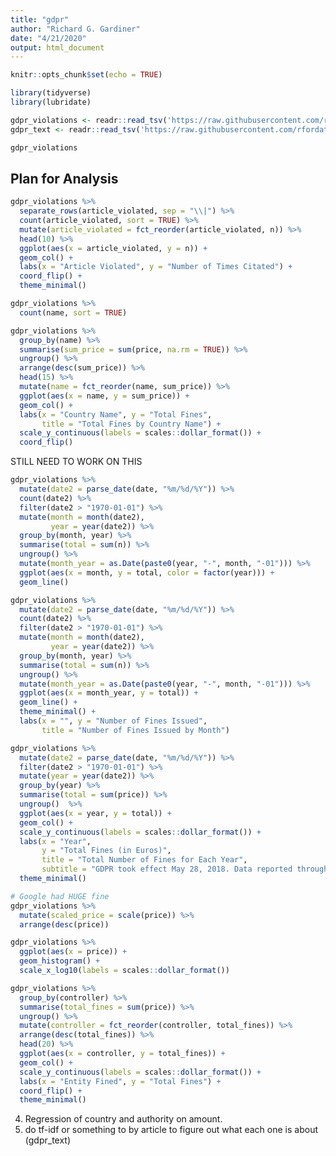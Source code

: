 ```yaml
---
title: "gdpr"
author: "Richard G. Gardiner"
date: "4/21/2020"
output: html_document
---
```


```r
knitr::opts_chunk$set(echo = TRUE)
```

```r
library(tidyverse)
library(lubridate)

gdpr_violations <- readr::read_tsv('https://raw.githubusercontent.com/rfordatascience/tidytuesday/master/data/2020/2020-04-21/gdpr_violations.tsv')
gdpr_text <- readr::read_tsv('https://raw.githubusercontent.com/rfordatascience/tidytuesday/master/data/2020/2020-04-21/gdpr_text.tsv')
```

```r
gdpr_violations
```

## Plan for Analysis

```r
gdpr_violations %>%
  separate_rows(article_violated, sep = "\\|") %>%
  count(article_violated, sort = TRUE) %>%
  mutate(article_violated = fct_reorder(article_violated, n)) %>%
  head(10) %>%
  ggplot(aes(x = article_violated, y = n)) +
  geom_col() +
  labs(x = "Article Violated", y = "Number of Times Citated") +
  coord_flip() +
  theme_minimal() 
```

```r
gdpr_violations %>%
  count(name, sort = TRUE)
```

```r
gdpr_violations %>%
  group_by(name) %>%
  summarise(sum_price = sum(price, na.rm = TRUE)) %>%
  ungroup() %>%
  arrange(desc(sum_price)) %>%
  head(15) %>%
  mutate(name = fct_reorder(name, sum_price)) %>%
  ggplot(aes(x = name, y = sum_price)) +
  geom_col() +
  labs(x = "Country Name", y = "Total Fines",
       title = "Total Fines by Country Name") +
  scale_y_continuous(labels = scales::dollar_format()) +
  coord_flip()
```


STILL NEED TO WORK ON THIS
```r
gdpr_violations %>%
  mutate(date2 = parse_date(date, "%m/%d/%Y")) %>%
  count(date2) %>%
  filter(date2 > "1970-01-01") %>%
  mutate(month = month(date2),
         year = year(date2)) %>%
  group_by(month, year) %>%
  summarise(total = sum(n)) %>%
  ungroup() %>%
  mutate(month_year = as.Date(paste0(year, "-", month, "-01"))) %>%
  ggplot(aes(x = month, y = total, color = factor(year))) +
  geom_line()

gdpr_violations %>%
  mutate(date2 = parse_date(date, "%m/%d/%Y")) %>%
  count(date2) %>%
  filter(date2 > "1970-01-01") %>%
  mutate(month = month(date2),
         year = year(date2)) %>%
  group_by(month, year) %>%
  summarise(total = sum(n)) %>%
  ungroup() %>%
  mutate(month_year = as.Date(paste0(year, "-", month, "-01"))) %>%
  ggplot(aes(x = month_year, y = total)) +
  geom_line() +
  theme_minimal() +
  labs(x = "", y = "Number of Fines Issued",
       title = "Number of Fines Issued by Month")
```

```r
gdpr_violations %>%
  mutate(date2 = parse_date(date, "%m/%d/%Y")) %>%
  filter(date2 > "1970-01-01") %>%
  mutate(year = year(date2)) %>%
  group_by(year) %>%
  summarise(total = sum(price)) %>%
  ungroup()  %>%
  ggplot(aes(x = year, y = total)) +
  geom_col() +
  scale_y_continuous(labels = scales::dollar_format()) +
  labs(x = "Year",
       y = "Total Fines (in Euros)",
       title = "Total Number of Fines for Each Year",
       subtitle = "GDPR took effect May 28, 2018. Data reported through April 2020.") +
  theme_minimal()
```

```r
# Google had HUGE fine
gdpr_violations %>%
  mutate(scaled_price = scale(price)) %>%
  arrange(desc(price))

gdpr_violations %>%
  ggplot(aes(x = price)) +
  geom_histogram() +
  scale_x_log10(labels = scales::dollar_format()) 
```

```r
gdpr_violations %>%
  group_by(controller) %>%
  summarise(total_fines = sum(price)) %>%
  ungroup() %>%
  mutate(controller = fct_reorder(controller, total_fines)) %>%
  arrange(desc(total_fines)) %>%
  head(20) %>%
  ggplot(aes(x = controller, y = total_fines)) +
  geom_col() +
  scale_y_continuous(labels = scales::dollar_format()) +
  labs(x = "Entity Fined", y = "Total Fines") +
  coord_flip() +
  theme_minimal()
```

4. Regression of country and authority on amount.
5. do tf-idf or something to by article to figure out what each one is about (gdpr_text)
